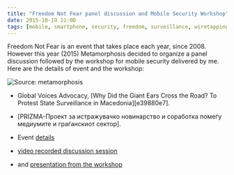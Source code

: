 ```yaml
---
title: "Freedom Not Fear panel discussion and Mobile Security Workshop"
date: 2015-10-19 11:00
tags: [mobile, smartphone, security, freedom, surveillance, wiretapping, awareness, workshop]
---
```




Freedom Not Fear is an event that takes place each year, since 2008. However this year (2015) Metamorphosis decided to organize a panel discussion followed by the workshop for mobile security delivered by me. Here are the details of event and the workshop:

![Source: metamorphosis](https://metamorphosis.org.mk/wp-content/uploads/2015/10/DON_84621.jpg)

- Global Voices Advocacy, [Why Did the Giant Ears Cross the Road? To Protest State Surveillance in Macedonia][e39880e7].

- [PRIZMA-Проект за истражувачко новинарство и соработка помеѓу медиумите и граѓанскиот сектор].

- Event [details](https://metamorphosis.org.mk/aktivnosti_arhiva/sloboda-namesto-strav-tribina-i-aktivistichka-akcija-za-slobodna-komunikacija/)

- [video recorded discussion session](https://www.youtube.com/watch?v=hhEicNKQdsk)

- and [presentation from the workshop](https://drive.google.com/file/d/0B1472nuKPMN5X1l0WHAxeGQ0OWc/view?usp=sharing)
